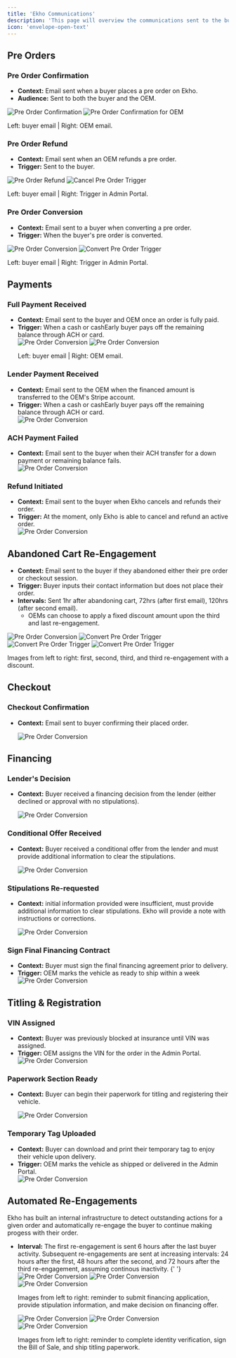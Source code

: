 ```yaml
---
title: 'Ekho Communications'
description: 'This page will overview the communications sent to the buyer and OEM. Please feel free to request copy changes as necessary. Ekho will discuss internally if the requested changes can be accommodated.'
icon: 'envelope-open-text'
---
```


## Pre Orders

### Pre Order Confirmation

-   **Context:** Email sent when a buyer places a pre order on Ekho.
-   **Audience:** Sent to both the buyer and the OEM.

<div
	style={{
		display: 'flex',
		justifyContent: 'center',
		alignItems: 'center',
		gap: '20px',
	}}
>
	<img
		src='../emailScreenshots/preOrderConfirmation.png'
		alt='Pre Order Confirmation'
		style={{ height: '400px' }}
	/>
	<img
		src='../emailScreenshots/preOrderConfirmationOEM.png'
		alt='Pre Order Confirmation for OEM'
		style={{ height: '400px' }}
	/>
</div>
<p style={{ textAlign: 'center' }}>Left: buyer email | Right: OEM email.</p>

### Pre Order Refund

-   **Context:** Email sent when an OEM refunds a pre order.
-   **Trigger:** Sent to the buyer.

<div
	style={{
		display: 'flex',
		justifyContent: 'center',
		alignItems: 'center',
		gap: '20px',
	}}
>
	<img
		src='../emailScreenshots/preOrderRefund.png'
		alt='Pre Order Refund'
		style={{
			maxWidth: '100%',
			height: 'auto',
			display: 'block',
			margin: '0 auto',
		}}
	/>
	<img
		src='../emailScreenshots/cancelPreOrderTrigger.png'
		alt='Cancel Pre Order Trigger'
		style={{
			maxWidth: '100%',
			height: 'auto',
			display: 'block',
			margin: '0 auto',
		}}
	/>
</div>
<p style={{ textAlign: 'center' }}>
	Left: buyer email | Right: Trigger in Admin Portal.
</p>

### Pre Order Conversion

-   **Context:** Email sent to a buyer when converting a pre order.
-   **Trigger:** When the buyer's pre order is converted.

<div
	style={{
		display: 'flex',
		justifyContent: 'center',
		alignItems: 'center',
		gap: '20px',
	}}
>
	<img
		src='../emailScreenshots/preOrderConversion.png'
		alt='Pre Order Conversion'
		style={{
			maxWidth: '100%',
			height: 'auto',
			display: 'block',
			margin: '0 auto',
		}}
	/>
	<img
		src='../emailScreenshots/convertPreOrderTrigger.png'
		alt='Convert Pre Order Trigger'
		style={{
			maxWidth: '100%',
			height: 'auto',
			display: 'block',
			margin: '0 auto',
		}}
	/>
</div>
<p style={{ textAlign: 'center' }}>
	Left: buyer email | Right: Trigger in Admin Portal.
</p>

## Payments

### Full Payment Received

-   **Context:** Email sent to the buyer and OEM once an order is fully paid.
-   **Trigger:** When a cash or cashEarly buyer pays off the remaining balance through ACH or card.
    <div
    	style={{
    		display: 'flex',
    		justifyContent: 'center',
    		alignItems: 'center',
    		gap: '20px',
    	}}
    >
    	<img
    		src='../emailScreenshots/fullPaymentReceived.png'
    		alt='Pre Order Conversion'
    		style={{
    			maxWidth: '75%',
    			height: 'auto',
    			display: 'block',
    			margin: '0 auto',
    		}}
    	/>
    	<img
    		src='../emailScreenshots/fullPaymentReceivedOEM.png'
    		alt='Pre Order Conversion'
    		style={{
    			maxWidth: '75%',
    			height: 'auto',
    			display: 'block',
    			margin: '0 auto',
    		}}
    	/>
    </div>
    <p style={{ textAlign: 'center' }}>Left: buyer email | Right: OEM email.</p>

### Lender Payment Received

-   **Context:** Email sent to the OEM when the financed amount is transferred to the OEM's Stripe account.
-   **Trigger:** When a cash or cashEarly buyer pays off the remaining balance through ACH or card.
    <div
    	style={{
    		display: 'flex',
    		justifyContent: 'center',
    		alignItems: 'center',
    		gap: '20px',
    	}}
    >
    	<img
    		src='../emailScreenshots/lenderPaymentReceivedOEM.png'
    		alt='Pre Order Conversion'
    		style={{
    			maxWidth: '75%',
    			height: 'auto',
    			display: 'block',
    			margin: '0 auto',
    		}}
    	/>
    </div>

### ACH Payment Failed

-   **Context:** Email sent to the buyer when their ACH transfer for a down payment or remaining balance fails.
    <div
    	style={{
    		display: 'flex',
    		justifyContent: 'center',
    		alignItems: 'center',
    		gap: '20px',
    	}}
    >
    	<img
    		src='../emailScreenshots/achFailed.png'
    		alt='Pre Order Conversion'
    		style={{
    			maxWidth: '75%',
    			height: 'auto',
    			display: 'block',
    			margin: '0 auto',
    		}}
    	/>
    </div>

### Refund Initiated

-   **Context:** Email sent to the buyer when Ekho cancels and refunds their order.
-   **Trigger:** At the moment, only Ekho is able to cancel and refund an active order.
    <div
    	style={{
    		display: 'flex',
    		justifyContent: 'center',
    		alignItems: 'center',
    		gap: '20px',
    	}}
    >
    	<img
    		src='../emailScreenshots/fullRefund.png'
    		alt='Pre Order Conversion'
    		style={{
    			maxWidth: '75%',
    			height: 'auto',
    			display: 'block',
    			margin: '0 auto',
    		}}
    	/>
    </div>

## Abandoned Cart Re-Engagement

-   **Context:** Email sent to the buyer if they abandoned either their pre order or checkout session.
-   **Trigger:** Buyer inputs their contact information but does not place their order.
-   **Intervals:** Sent 1hr after abandoning cart, 72hrs (after first email), 120hrs (after second email).
    -   OEMs can choose to apply a fixed discount amount upon the third and last re-engagement.

<div
	style={{
		display: 'flex',
		justifyContent: 'center',
		alignItems: 'center',
		gap: '20px',
	}}
>
	<img
		src='../emailScreenshots/abandonedCart1.png'
		alt='Pre Order Conversion'
		style={{
			maxWidth: '100%',
			height: 'auto',
			display: 'block',
			margin: '0 auto',
		}}
	/>
	<img
		src='../emailScreenshots/abandonedCart2.png'
		alt='Convert Pre Order Trigger'
		style={{
			maxWidth: '100%',
			height: 'auto',
			display: 'block',
			margin: '0 auto',
		}}
	/>
	<img
		src='../emailScreenshots/abandonedCart3.png'
		alt='Convert Pre Order Trigger'
		style={{
			maxWidth: '100%',
			height: 'auto',
			display: 'block',
			margin: '0 auto',
		}}
	/>
	<img
		src='../emailScreenshots/abandonedCart3Discount.png'
		alt='Convert Pre Order Trigger'
		style={{
			maxWidth: '100%',
			height: 'auto',
			display: 'block',
			margin: '0 auto',
		}}
	/>
</div>
<p style={{ textAlign: 'center' }}>
	Images from left to right: first, second, third, and third re-engagement
	with a discount.
</p>

## Checkout

### Checkout Confirmation

-   **Context:** Email sent to buyer confirming their placed order.

    <div
    	style={{
    		display: 'flex',
    		justifyContent: 'center',
    		alignItems: 'center',
    		gap: '20px',
    	}}
    >
    	<img
    		src='../emailScreenshots/checkoutConfirmation.png'
    		alt='Pre Order Conversion'
    		style={{ height: '400px' }}
    	/>
    </div>

## Financing

### Lender's Decision

-   **Context:** Buyer received a financing decision from the lender (either declined or approval with no stipulations).

    <div
    	style={{
    		display: 'flex',
    		justifyContent: 'center',
    		alignItems: 'center',
    		gap: '20px',
    	}}
    >
    	<img
    		src='../emailScreenshots/lenderDecision.png'
    		alt='Pre Order Conversion'
    		style={{
    			maxWidth: '75%',
    			height: 'auto',
    			display: 'block',
    			margin: '0 auto',
    		}}
    	/>
    </div>

### Conditional Offer Received

-   **Context:** Buyer received a conditional offer from the lender and must provide additional information to clear the stipulations.

    <div
    	style={{
    		display: 'flex',
    		justifyContent: 'center',
    		alignItems: 'center',
    		gap: '20px',
    	}}
    >
    	<img
    		src='../emailScreenshots/conditionalOffer.png'
    		alt='Pre Order Conversion'
    		style={{
    			maxWidth: '75%',
    			height: 'auto',
    			display: 'block',
    			margin: '0 auto',
    		}}
    	/>
    </div>

### Stipulations Re-requested

-   **Context:** initial information provided were insufficient, must provide additional information to clear stipulations. Ekho will provide a note with instructions or corrections.

    <div
    	style={{
    		display: 'flex',
    		justifyContent: 'center',
    		alignItems: 'center',
    		gap: '20px',
    	}}
    >
    	<img
    		src='../emailScreenshots/stipsRequest.png'
    		alt='Pre Order Conversion'
    		style={{
    			maxWidth: '75%',
    			height: 'auto',
    			display: 'block',
    			margin: '0 auto',
    		}}
    	/>
    </div>

### Sign Final Financing Contract

-   **Context:** Buyer must sign the final financing agreement prior to delivery.
-   **Trigger:** OEM marks the vehicle as ready to ship within a week
    <div
    	style={{
    		display: 'flex',
    		justifyContent: 'center',
    		alignItems: 'center',
    		gap: '20px',
    	}}
    >
    	<img
    		src='../emailScreenshots/ricSignature.png'
    		alt='Pre Order Conversion'
    		style={{
    			maxWidth: '75%',
    			height: 'auto',
    			display: 'block',
    			margin: '0 auto',
    		}}
    	/>
    </div>

## Titling & Registration

### VIN Assigned

-   **Context:** Buyer was previously blocked at insurance until VIN was assigned.
-   **Trigger:** OEM assigns the VIN for the order in the Admin Portal.
    <div
    	style={{
    		display: 'flex',
    		justifyContent: 'center',
    		alignItems: 'center',
    		gap: '20px',
    	}}
    >
    	<img
    		src='../emailScreenshots/vinAssigned.png'
    		alt='Pre Order Conversion'
    		style={{
    			maxWidth: '50%',
    			height: 'auto',
    			display: 'block',
    			margin: '0 auto',
    		}}
    	/>
    </div>

### Paperwork Section Ready

-   **Context:** Buyer can begin their paperwork for titling and registering their vehicle.

    <div
    	style={{
    		display: 'flex',
    		justifyContent: 'center',
    		alignItems: 'center',
    		gap: '20px',
    	}}
    >
    	<img
    		src='../emailScreenshots/paperwork.png'
    		alt='Pre Order Conversion'
    		style={{
    			maxWidth: '50%',
    			height: 'auto',
    			display: 'block',
    			margin: '0 auto',
    		}}
    	/>
    </div>

### Temporary Tag Uploaded

-   **Context:** Buyer can download and print their temporary tag to enjoy their vehicle upon delivery.
-   **Trigger:** OEM marks the vehicle as shipped or delivered in the Admin Portal.
    <div
    	style={{
    		display: 'flex',
    		justifyContent: 'center',
    		alignItems: 'center',
    		gap: '20px',
    	}}
    >
    	<img
    		src='../emailScreenshots/tempTagUploaded.png'
    		alt='Pre Order Conversion'
    		style={{
    			maxWidth: '75%',
    			height: 'auto',
    			display: 'block',
    			margin: '0 auto',
    		}}
    	/>
    </div>

## Automated Re-Engagements

Ekho has built an internal infrastructure to detect outstanding actions for a given order and automatically re-engage the buyer to continue making progess with their order.

-   **Interval:** The first re-engagement is sent 6 hours after the last buyer activity. Subsequent re-engagements are sent at increasing intervals: 24 hours after the first, 48 hours after the second, and 72 hours after the third re-engagement, assuming continous inactivity.
    {' '}
    <div
    	style={{
    		display: 'flex',
    		justifyContent: 'center',
    		alignItems: 'center',
    		gap: '20px',
    	}}
    >
    	<img
    		src='../emailScreenshots/submitApplicationAutomation.png'
    		alt='Pre Order Conversion'
    		style={{
    			maxWidth: '75%',
    			height: 'auto',
    			display: 'block',
    			margin: '0 auto',
    		}}
    	/>
    	<img
    		src='../emailScreenshots/provideStipsAutomation.png'
    		alt='Pre Order Conversion'
    		style={{
    			maxWidth: '75%',
    			height: 'auto',
    			display: 'block',
    			margin: '0 auto',
    		}}
    	/>
    	<img
    		src='../emailScreenshots/financingDecisionAutomation.png'
    		alt='Pre Order Conversion'
    		style={{
    			maxWidth: '75%',
    			height: 'auto',
    			display: 'block',
    			margin: '0 auto',
    		}}
    	/>
    </div>
    <p style={{ textAlign: 'center' }}>
    	Images from left to right: reminder to submit financing application,
    	provide stipulation information, and make decision on financing offer.
    </p>
    <div
    	style={{
    		display: 'flex',
    		justifyContent: 'center',
    		alignItems: 'center',
    		gap: '20px',
    	}}
    >
    	<img
    		src='../emailScreenshots/completeIdentityAutomation.png'
    		alt='Pre Order Conversion'
    		style={{
    			maxWidth: '75%',
    			height: 'auto',
    			display: 'block',
    			margin: '0 auto',
    		}}
    	/>
    	<img
    		src='../emailScreenshots/signBOSAutomation.png'
    		alt='Pre Order Conversion'
    		style={{
    			maxWidth: '75%',
    			height: 'auto',
    			display: 'block',
    			margin: '0 auto',
    		}}
    	/>
    	<img
    		src='../emailScreenshots/completePaperworkAutomation.png'
    		alt='Pre Order Conversion'
    		style={{
    			maxWidth: '75%',
    			height: 'auto',
    			display: 'block',
    			margin: '0 auto',
    		}}
    	/>
    </div>
    <p style={{ textAlign: 'center' }}>
    	Images from left to right: reminder to complete identity verification,
    	sign the Bill of Sale, and ship titling paperwork.
    </p>
